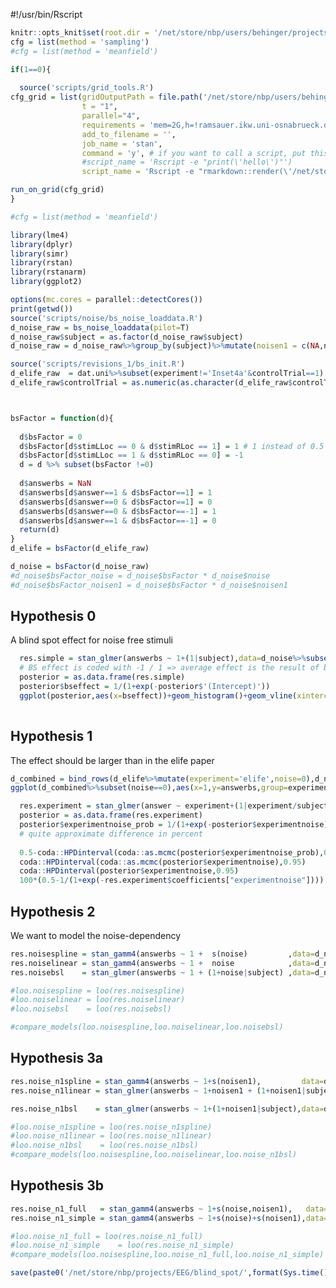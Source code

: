 #!/usr/bin/Rscript
```r
knitr::opts_knit$set(root.dir = '/net/store/nbp/users/behinger/projects/blindspot/git/')
cfg = list(method = 'sampling')
#cfg = list(method = 'meanfield')

```

```r
if(1==0){
  
  source('scripts/grid_tools.R')
cfg_grid = list(gridOutputPath = file.path('/net/store/nbp/users/behinger/projects/blindspot/git/tmp/gridoutput'),
                t = "1",
                parallel="4",
                requirements = 'mem=2G,h=!ramsauer.ikw.uni-osnabrueck.de',
                add_to_filename = '',
                job_name = 'stan',
                command = 'y', # if you want to call a script, put this to no
                #script_name = 'Rscript -e "print(\'hello\')"')
                script_name = 'Rscript -e "rmarkdown::render(\'/net/store/nbp/users/behinger/projects/blindspot/git/scripts/noise/bs_noise_pilot_pipeline.Rmd\',\'html_document\',output_dir=\'/net/store/nbp/users/behinger/projects/blindspot/git/tmp\')"')

run_on_grid(cfg_grid)  
}

#cfg = list(method = 'meanfield')
```

```r

library(lme4)
library(dplyr)
library(simr)
library(rstan)
library(rstanarm)
library(ggplot2)

options(mc.cores = parallel::detectCores())
print(getwd())
source('scripts/noise/bs_noise_loaddata.R')
d_noise_raw = bs_noise_loaddata(pilot=T)
d_noise_raw$subject = as.factor(d_noise_raw$subject)
d_noise_raw = d_noise_raw%>%group_by(subject)%>%mutate(noisen1 = c(NA,noise[1:length(noise)-1]))

source('scripts/revisions_1/bs_init.R')
d_elife_raw  = dat.uni%>%subset(experiment!='Inset4a'&controlTrial==1)
d_elife_raw$controlTrial = as.numeric(as.character(d_elife_raw$controlTrial))



bsFactor = function(d){
    
  d$bsFactor = 0
  d$bsFactor[d$stimLLoc == 0 & d$stimRLoc == 1] = 1 # 1 instead of 0.5 because we are intersted in the average effect, not the difference
  d$bsFactor[d$stimLLoc == 1 & d$stimRLoc == 0] = -1
  d = d %>% subset(bsFactor !=0)
  
  d$answerbs = NaN
  d$answerbs[d$answer==1 & d$bsFactor==1] = 1
  d$answerbs[d$answer==0 & d$bsFactor==1] = 0
  d$answerbs[d$answer==0 & d$bsFactor==-1] = 1
  d$answerbs[d$answer==1 & d$bsFactor==-1] = 0
  return(d)
}
d_elife = bsFactor(d_elife_raw)

d_noise = bsFactor(d_noise_raw)
#d_noise$bsFactor_noise = d_noise$bsFactor * d_noise$noise
#d_noise$bsFactor_noisen1 = d_noise$bsFactor * d_noise$noisen1

```

## Hypothesis 0
A blind spot effect for noise free stimuli

```r
  res.simple = stan_glmer(answerbs ~ 1+(1|subject),data=d_noise%>%subset(noise==0),family=binomial,prior_covariance = decov(regularization = 2),algorithm = cfg$method)
  # BS effect is coded with -1 / 1 => average effect is the result of bsFactor
  posterior = as.data.frame(res.simple)
  posterior$bseffect = 1/(1+exp(-posterior$'(Intercept)'))
  ggplot(posterior,aes(x=bseffect))+geom_histogram()+geom_vline(xintercept = quantile(posterior$bseffect,c(0.025,0.975)))+ggtitle('posterior of average blind spot effect')
  
```
## Hypothesis 1
The effect should be larger than in the elife paper
```r
d_combined = bind_rows(d_elife%>%mutate(experiment='elife',noise=0),d_noise)
ggplot(d_combined%>%subset(noise==0),aes(x=1,y=answerbs,group=experiment,color=experiment))+geom_jitter(height=0.1)+stat_summary() + geom_hline(yintercept=0.5)
```

```r
  res.experiment = stan_glmer(answer ~ experiment+(1|experiment/subject),data=d_combined%>%subset(noise==0),family=binomial,prior_covariance = decov(regularization = 2),algorithm = cfg$method,QR=FALSE)
  posterior = as.data.frame(res.experiment)
  posterior$experimentnoise_prob = 1/(1+exp(-posterior$experimentnoise))
  # quite approximate difference in percent
  
  0.5-coda::HPDinterval(coda::as.mcmc(posterior$experimentnoise_prob),0.95)
  coda::HPDinterval(coda::as.mcmc(posterior$experimentnoise),0.95)
  coda::HPDinterval(posterior$experimentnoise,0.95)
  100*(0.5-1/(1+exp(-res.experiment$coefficients["experimentnoise"])))
```
## Hypothesis 2
We want to model the noise-dependency

```r

res.noisespline = stan_gamm4(answerbs ~ 1 +  s(noise)         ,data=d_noise,random = ~(1+noise|subject),family = binomial,prior_covariance = decov(regularization = 2),algorithm = cfg$method)
res.noiselinear = stan_gamm4(answerbs ~ 1 +  noise            ,data=d_noise,random = ~(1+noise|subject),family = binomial,prior_covariance = decov(regularization = 2),algorithm = cfg$method)
res.noisebsl    = stan_glmer(answerbs ~ 1 + (1+noise|subject) ,data=d_noise,                            family = binomial,prior_covariance = decov(regularization = 2),algorithm = cfg$method)

#loo.noisespline = loo(res.noisespline)
#loo.noiselinear = loo(res.noiselinear)
#loo.noisebsl    = loo(res.noisebsl)

#compare_models(loo.noisespline,loo.noiselinear,loo.noisebsl)
```

## Hypothesis 3a


```r
res.noise_n1spline = stan_gamm4(answerbs ~ 1+s(noisen1),         data=d_noise%>%subset(noise==0),random = ~(1+noisen1|subject),family = binomial,QR=F,prior_covariance = decov(regularization = 2),algorithm = cfg$method)
res.noise_n1linear = stan_glmer(answerbs ~ 1+noisen1 + (1+noisen1|subject),data=d_noise%>%subset(noise==0),family = binomial,QR=F,prior_covariance = decov(regularization = 2),algorithm = cfg$method)

res.noise_n1bsl    = stan_glmer(answerbs ~ 1+(1+noisen1|subject),data=d_noise%>%subset(noise==0),family = binomial,QR=F,prior_covariance = decov(regularization = 2),algorithm = cfg$method)

#loo.noise_n1spline = loo(res.noise_n1spline)
#loo.noise_n1linear = loo(res.noise_n1linear)
#loo.noise_n1bsl    = loo(res.noise_n1bsl)
#compare_models(loo.noisespline,loo.noiselinear,loo.noise_n1bsl)

```

## Hypothesis 3b
```r
res.noise_n1_full   = stan_gamm4(answerbs ~ 1+s(noise,noisen1),   data=d_noise,random = ~(1+noise+noisen1|subject),family = binomial,QR=F,prior_covariance = decov(regularization = 2),algorithm = cfg$method)
res.noise_n1_simple = stan_gamm4(answerbs ~ 1+s(noise)+s(noisen1),data=d_noise,random = ~(1+noise+noisen1|subject),family = binomial,QR=F,prior_covariance = decov(regularization = 2),algorithm = cfg$method)

#loo.noise_n1_full = loo(res.noise_n1_full)
#loo.noise_n1_simple    = loo(res.noise_n1_simple)
#compare_models(loo.noisespline,loo.noise_n1_full,loo.noise_n1_simple)

```

```r
save(paste0('/net/store/nbp/projects/EEG/blind_spot/',format(Sys.time(),"%Y-%m-%d_%H-%M-%S"),'_bs_noise_pilot.Rdata'))

```